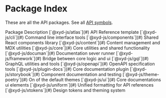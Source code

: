 # Package Index

These are all the API packages. See all [API symbols](#).

<Table>
    <Table.Head>
        <Table.Tr>
            <Table.Th>Package</Table.Th>
            <Table.Th numeric>Description</Table.Th>
        </Table.Tr>
    </Table.Head>
    <Table.Body>
        <Table.Tr>
            <Table.Td>
                <Table.ModelCell>
                    [`@xyd-js/atlas`](#)
                </Table.ModelCell>
            </Table.Td>
            <Table.Td numeric muted>
                <Table.Cell>
                    API Reference template
                </Table.Cell>
            </Table.Td>
        </Table.Tr>
        <Table.Tr>
            <Table.Td>
                <Table.ModelCell>
                    [`@xyd-js/cli`](#)
                </Table.ModelCell>
            </Table.Td>
            <Table.Td numeric muted>
                <Table.Cell>
                    Command line interface tools
                </Table.Cell>
            </Table.Td>
        </Table.Tr>
        <Table.Tr>
            <Table.Td>
                <Table.ModelCell>
                    [`@xyd-js/components`](#)
                </Table.ModelCell>
            </Table.Td>
            <Table.Td numeric muted>
                <Table.Cell>
                    Shared React components library
                </Table.Cell>
            </Table.Td>
        </Table.Tr>
        <Table.Tr>
            <Table.Td>
                <Table.ModelCell>
                    [`@xyd-js/content`](#)
                </Table.ModelCell>
            </Table.Td>
            <Table.Td numeric muted>
                <Table.Cell>
                    Content management and MDX utilities
                </Table.Cell>
            </Table.Td>
        </Table.Tr>
        <Table.Tr>
            <Table.Td>
                <Table.ModelCell>
                    [`@xyd-js/core`](#)
                </Table.ModelCell>
            </Table.Td>
            <Table.Td numeric muted>
                <Table.Cell>
                    Core utilities and shared functionality
                </Table.Cell>
            </Table.Td>
        </Table.Tr>
        <Table.Tr>
            <Table.Td>
                <Table.ModelCell>
                    [`@xyd-js/documan`](#)
                </Table.ModelCell>
            </Table.Td>
            <Table.Td numeric muted>
                <Table.Cell>
                    Documentation sever runner
                </Table.Cell>
            </Table.Td>
        </Table.Tr>
        <Table.Tr>
            <Table.Td>
                <Table.ModelCell>
                    [`@xyd-js/framework`](#)
                </Table.ModelCell>
            </Table.Td>
            <Table.Td numeric muted>
                <Table.Cell>
                    Bridge between core logic and ui
                </Table.Cell>
            </Table.Td>
        </Table.Tr>
        <Table.Tr>
            <Table.Td>
                <Table.ModelCell>
                    [`@xyd-js/gql`](#)
                </Table.ModelCell>
            </Table.Td>
            <Table.Td numeric muted>
                <Table.Cell>
                    GraphQL utilities and tools
                </Table.Cell>
            </Table.Td>
        </Table.Tr>
        <Table.Tr>
            <Table.Td>
                <Table.ModelCell>
                    [`@xyd-js/openapi`](#)
                </Table.ModelCell>
            </Table.Td>
            <Table.Td numeric muted>
                <Table.Cell>
                    OpenAPI specification tools
                </Table.Cell>
            </Table.Td>
        </Table.Tr>
        <Table.Tr>
            <Table.Td>
                <Table.ModelCell>
                    [`@xyd-js/plugin-docs`](#)
                </Table.ModelCell>
            </Table.Td>
            <Table.Td numeric muted>
                <Table.Cell>
                    Core documentation plugin
                </Table.Cell>
            </Table.Td>
        </Table.Tr>
        <Table.Tr>
            <Table.Td>
                <Table.ModelCell>
                    [`@xyd-js/storybook`](#)
                </Table.ModelCell>
            </Table.Td>
            <Table.Td numeric muted>
                <Table.Cell>
                    Component documentation and testing
                </Table.Cell>
            </Table.Td>
        </Table.Tr>
        <Table.Tr>
            <Table.Td>
                <Table.ModelCell>
                    [`@xyd-js/theme-poetry`](#)
                </Table.ModelCell>
            </Table.Td>
            <Table.Td numeric muted>
                <Table.Cell>
                    On of the default themes
                </Table.Cell>
            </Table.Td>
        </Table.Tr>
        <Table.Tr>
            <Table.Td>
                <Table.ModelCell>
                    [`@xyd-js/ui`](#)
                </Table.ModelCell>
            </Table.Td>
            <Table.Td numeric muted>
                <Table.Cell>
                    Core documentations ui elements
                </Table.Cell>
            </Table.Td>
        </Table.Tr>
        <Table.Tr>
            <Table.Td>
                <Table.ModelCell>
                    [`@xyd-js/uniform`](#)
                </Table.ModelCell>
            </Table.Td>
            <Table.Td numeric muted>
                <Table.Cell>
                    Unified formatting for API references
                </Table.Cell>
            </Table.Td>
        </Table.Tr>
        <Table.Tr>
            <Table.Td>
                <Table.ModelCell>
                    [`@xyd-js/xtokens`](#)
                </Table.ModelCell>
            </Table.Td>
            <Table.Td numeric muted>
                <Table.Cell>
                    Design tokens and theming system
                </Table.Cell>
            </Table.Td>
        </Table.Tr>
    </Table.Body>
</Table>